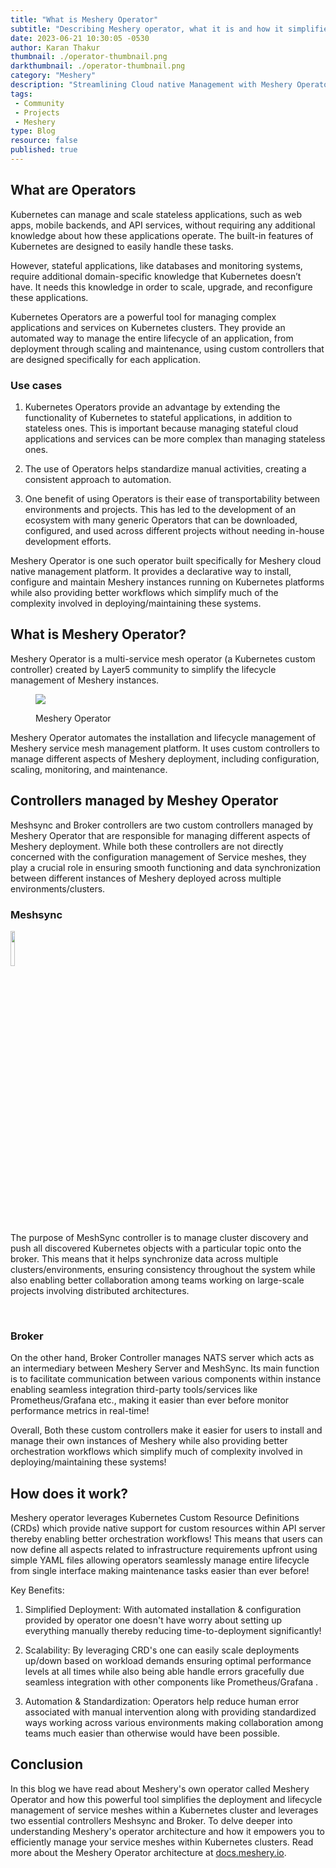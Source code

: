 ```yaml
---
title: "What is Meshery Operator"
subtitle: "Describing Meshery operator, what it is and how it simplifies management"
date: 2023-06-21 10:30:05 -0530
author: Karan Thakur
thumbnail: ./operator-thumbnail.png
darkthumbnail: ./operator-thumbnail.png
category: "Meshery"
description: "Streamlining Cloud native Management with Meshery Operators and it's Custom Controllers"
tags:
 - Community
 - Projects
 - Meshery
type: Blog
resource: false
published: true
---
```




<BlogWrapper>


## What are Operators
Kubernetes can manage and scale stateless applications, such as web apps, mobile backends, and API services, without requiring any additional knowledge about how these applications operate. The built-in features of Kubernetes are designed to easily handle these tasks.

However, stateful applications, like databases and monitoring systems, require additional domain-specific knowledge that Kubernetes doesn’t have. It needs this knowledge in order to scale, upgrade, and reconfigure these applications.

Kubernetes Operators are a powerful tool for managing complex applications and services on Kubernetes clusters. They provide an automated way to manage the entire lifecycle of an application, from deployment through scaling and maintenance, using custom controllers that are designed specifically for each application.
### Use cases 

1. Kubernetes Operators provide an advantage by extending the functionality of Kubernetes to stateful applications, in addition to stateless ones. This is important because managing stateful cloud applications and services can be more complex than managing stateless ones.

2. The use of Operators helps standardize manual activities, creating a consistent approach to automation.

3. One benefit of using Operators is their ease of transportability between environments and projects. This has led to the development of an ecosystem with many generic Operators that can be downloaded, configured, and used across different projects without needing in-house development efforts. 

Meshery Operator is one such operator built specifically for Meshery cloud native management platform. It provides a declarative way to install, configure and maintain Meshery instances running on Kubernetes platforms while also providing better workflows which simplify much of the complexity involved in deploying/maintaining these systems.

## What is Meshery Operator?


<a>

Meshery Operator is a multi-service mesh operator (a Kubernetes custom controller) created by Layer5 community to simplify the lifecycle management of Meshery instances.
<figure class="imgWithCaption fig-right" style="width:30%" >
    <img src={operator}  />
    <figcaption>
    <p>Meshery Operator</p>
    </figcaption>
 </figure>

Meshery Operator automates the installation and lifecycle management of Meshery service mesh management platform. It uses custom controllers to manage different aspects of Meshery deployment, including configuration, scaling, monitoring, and maintenance.

 </a>

## Controllers managed by Meshey Operator 

Meshsync and Broker controllers are two custom controllers managed by Meshery Operator that are responsible for managing different aspects of Meshery deployment. While both these controllers are not directly concerned with the configuration management of Service meshes, they play a crucial role in ensuring smooth functioning and data synchronization between different instances of Meshery deployed across multiple environments/clusters.
### Meshsync
<section>
<img src={meshsync} className="image-left-no-shadow"  style="width:12%"/>

<p>The purpose of MeshSync controller is to manage cluster discovery and push all discovered Kubernetes objects with a particular topic onto the broker. This means that it helps synchronize data across multiple clusters/environments, ensuring consistency throughout the system while also enabling better collaboration among teams working on large-scale projects involving distributed architectures.</p>
</section>

<br/>

### Broker 
On the other hand, Broker Controller manages NATS server which acts as an intermediary between Meshery Server and MeshSync. Its main function is to facilitate communication between various components within instance enabling seamless integration third-party tools/services like Prometheus/Grafana etc., making it easier than ever before monitor performance metrics in real-time!

Overall, Both these custom controllers make it easier for users to install and manage their own instances of Meshery while also providing better orchestration workflows which simplify much of complexity involved in deploying/maintaining these systems!

## How does it work?

Meshery operator leverages Kubernetes Custom Resource Definitions (CRDs) which provide native support for custom resources within API server thereby enabling better orchestration workflows! This means that users can now define all aspects related to infrastructure requirements upfront using simple YAML files allowing operators seamlessly manage entire lifecycle from single interface making maintenance tasks easier than ever before!

Key Benefits:

1. Simplified Deployment: With automated installation & configuration provided by operator one doesn't have worry about setting up everything manually thereby reducing time-to-deployment significantly!

2. Scalability: By leveraging CRD's one can easily scale deployments up/down based on workload demands ensuring optimal performance levels at all times while also being able handle errors gracefully due seamless integration with other components like Prometheus/Grafana .

3. Automation & Standardization: Operators help reduce human error associated with manual intervention along with providing standardized ways working across various environments making collaboration among teams much easier than otherwise would have been possible.

## Conclusion
In this blog we have read about Meshery's own operator called Meshery Operator and how this powerful tool simplifies the deployment and lifecycle management of service meshes within a Kubernetes cluster and leverages two essential controllers Meshsync and Broker.
To delve deeper into understanding Meshery's operator architecture and how it empowers you to efficiently manage your service meshes within Kubernetes clusters. Read more about the Meshery Operator architecture at [docs.meshery.io](https://docs.meshery.io/concepts/architecture/operator).

</BlogWrapper>
